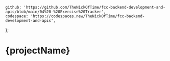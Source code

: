 	github: 'https://github.com/TheNickOfTime/fcc-backend-development-and-apis/blob/main/04%20-%20Exercise%20Tracker',
	codespace: 'https://codespaces.new/TheNickOfTime/fcc-backend-development-and-apis',
};

# {projectName}
